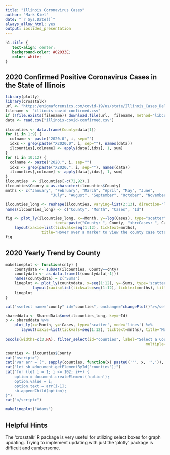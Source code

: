 ```yaml
---
title: "Illinois Coronavirus Cases"
author: "Mark Kiel"
date: "`r Sys.Date()`"
always_allow_html: yes
output: ioslides_presentation
---
```


```css
h1.title {
   text-align: center;
   background-color: #02033E;
   color: white;
}
```

## 2020 Confirmed Positive Coronavirus Cases in the State of Illinois

```r
library(plotly)
library(crosstalk)
url <- "https:/enigmaforensics.com/covid-19/us/state/Illinois_Cases_Delta_By_Date.csv"
filename <- "illinois-covid-confirmed.csv"
if (!file.exists(filename)) download.file(url,  filename, method="libcurl")
data <- read.csv("illinois-covid-confirmed.csv")
```

```r
ilcounties <- data.frame(County=data[1])
for (i in 1:9) {
  colname <- paste("2020.0", i, sep="")
  idxs <- grep(paste("X2020.0", i, sep=""), names(data))
  ilcounties[,colname] <- apply(data[,idxs], 1, sum)
}  
for (i in 10:12) {
  colname <- paste("2020.", i, sep="")
  idxs <- grep(paste("X2020.", i, sep=""), names(data))
  ilcounties[,colname] <- apply(data[,idxs], 1, sum)
}
ilcounties  <- ilcounties[-c(72,92),]  
ilcounties$County = as.character(ilcounties$County)
mnths <- c("January", "February", "March", "April", "May", "June",
                    "July", "August", "September", "October", "November", "December")

ilcounties_long <- reshape(ilcounties, varying=list(2:13), direction="long")
names(ilcounties_long) <- c("County", "Month", "Cases", "Id")
```

```r
fig <- plot_ly(ilcounties_long, x=~Month, y=~log(Cases), type="scatter", mode="markers", size=~Cases,
                      text=~paste("County: ", County, "<br>Cases: ", Cases), color=~Month) %>%
    layout(xaxis=list(tickvals=seq(1:12), ticktext=mnths), 
                title="Hover over a marker to view the county case total for that month")
fig
```

## 2020 Yearly Trend by County

```r
makelineplot <- function(cnty) {
    countydata <- subset(ilcounties, County==cnty)
    countydata <- as.data.frame(t(countydata[-1]))
    names(countydata) = c("Sums")
    lineplot <- plot_ly(countydata, x=seq(1:12), y=~Sums, type='scatter', mode='lines') %>%
            layout(xaxis=list(tickvals=seq(1:12), ticktext=mnths), title="Monthly Coronavirus Cases by County")
    lineplot
}    
```

```r
cat("<select name="county" id="counties", onchange="changePlot()"></select>")
```

```r
shareddata <- SharedData$new(ilcounties_long, key=~Id)
p <- shareddata %>%
    plot_ly(x=~Month, y=~Cases, type='scatter', mode='lines') %>%
       layout(xaxis=list(tickvals=seq(1:12), ticktext=mnths), title="Monthly Coronavirus Cases by County")
       
bscols(widths=c(3,NA), filter_select(id="counties", label="Select a County", sharedData=shareddata,
                                                              multiple=FALSE,group=~County), p)
```

```r
counties <- ilcounties$County
cat("<script>")
cat("var arr = [", sapply(counties, function(x) paste0('"', x, '",')), "];")
cat("let sb =document.getElementById('counties');")
cat("for (let i = 1; i <= 102; i++) {
    option = document.createElement('option');
    option.value = i;
    option.text = arr[i-1];
    sb.appendChild(option);
}")
cat("</script>")
```

```r
makelineplot("Adams")
```

## Helpful Hints

<span>The 'crosstalk' R package is very useful for utilizing select boxes for graph updating.
Trying to implement updating with just the 'plotly' package is difficult and cumbersome.</span>